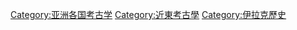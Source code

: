 [[Category:亚洲各国考古学|Category:亚洲各国考古学]] 
[[Category:近東考古學|Category:近東考古學]] 
[[Category:伊拉克歷史|Category:伊拉克歷史]]